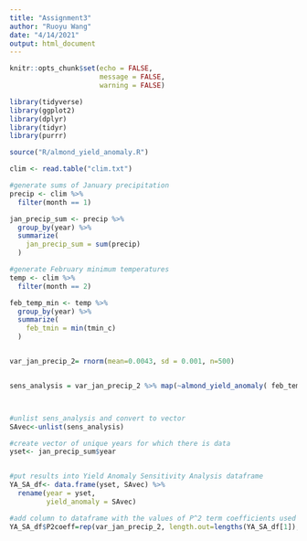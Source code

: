 ```yaml
---
title: "Assignment3"
author: "Ruoyu Wang"
date: "4/14/2021"
output: html_document
---
```


```r
knitr::opts_chunk$set(echo = FALSE,
                      message = FALSE,
                      warning = FALSE)

library(tidyverse)
library(ggplot2)
library(dplyr)
library(tidyr)
library(purrr)

source("R/almond_yield_anomaly.R")

clim <- read.table("clim.txt")

#generate sums of January precipitation
precip <- clim %>% 
  filter(month == 1)

jan_precip_sum <- precip %>% 
  group_by(year) %>% 
  summarize(
    jan_precip_sum = sum(precip)
  )

#generate February minimum temperatures
temp <- clim %>% 
  filter(month == 2)

feb_temp_min <- temp %>% 
  group_by(year) %>%
  summarize(
    feb_tmin = min(tmin_c)
  )



```

```r

var_jan_precip_2= rnorm(mean=0.0043, sd = 0.001, n=500) 


sens_analysis = var_jan_precip_2 %>% map(~almond_yield_anomaly( feb_temp_min[,2],jan_precip_sum[,2], var_feb_min_t_1=-0.015,var_feb_min_t_2 = -0.0046, var_jan_precip_1 = -0.07, var_jan_precip_2 = .x, intercept = 0.28))



#unlist sens_analysis and convert to vector
SAvec<-unlist(sens_analysis)

#create vector of unique years for which there is data
yset<- jan_precip_sum$year 


#put results into Yield Anomaly Sensitivity Analysis dataframe
YA_SA_df<- data.frame(yset, SAvec) %>% 
  rename(year = yset, 
         yield_anomaly = SAvec) 

#add column to dataframe with the values of P^2 term coefficients used 
YA_SA_df$P2coeff=rep(var_jan_precip_2, length.out=lengths(YA_SA_df[1]), each=length(yset))







```

